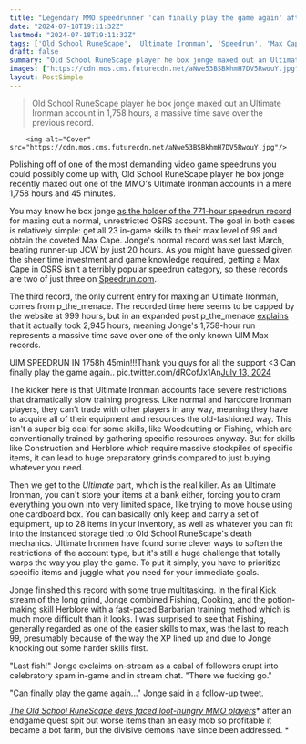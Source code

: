 ```yaml
---
title: "Legendary MMO speedrunner 'can finally play the game again' after a 1,758-hour record for one of Old School RuneScape's most brutal challenges"
date: "2024-07-18T19:11:32Z"
lastmod: "2024-07-18T19:11:32Z"
tags: ['Old School RuneScape', 'Ultimate Ironman', 'Speedrun', 'Max Cape', 'Ironman', 'Construction', 'Herblore', 'Bank', 'Kick', 'Barbarian', 'MMO', 'Fishing', 'Cooking', 'Quest']
draft: false
summary: "Old School RuneScape player he box jonge maxed out an Ultimate Ironman account in 1,758 hours, a massive time save over the previous record."
images: ["https://cdn.mos.cms.futurecdn.net/aNwe53BSBkhmH7DV5RwouY.jpg"]
layout: PostSimple
---
```

> Old School RuneScape player he box jonge maxed out an Ultimate Ironman account in 1,758 hours, a massive time save over the previous record.


        <img alt="Cover" src="https://cdn.mos.cms.futurecdn.net/aNwe53BSBkhmH7DV5RwouY.jpg"/>
        
Polishing off of one of the most demanding video game speedruns you could possibly come up with, Old School RuneScape player he box jonge recently maxed out one of the MMO's Ultimate Ironman accounts in a mere 1,758 hours and 45 minutes. 

You may know he box jonge [<u>as the holder of the 771-hour speedrun record</u>](https://www.gamesradar.com/this-mmo-is-the-only-place-youd-see-a-record-setting-771-hour-speedrun/) for maxing out a normal, unrestricted OSRS account. The goal in both cases is relatively simple: get all 23 in-game skills to their max level of 99 and obtain the coveted Max Cape. Jonge's normal record was set last March, beating runner-up JCW by just 20 hours. As you might have guessed given the sheer time investment and game knowledge required, getting a Max Cape in OSRS isn't a terribly popular speedrun category, so these records are two of just three on [<u>Speedrun.com</u>](https://www.speedrun.com/osrs?h=Max_Cape&x=9d8843wd). 

The third record, the only current entry for maxing an Ultimate Ironman, comes from p_the_menace. The recorded time here seems to be capped by the website at 999 hours, but in an expanded post p_the_menace [<u>explains</u>](https://www.speedrun.com/osrs/runs/zgl17rjm) that it actually took 2,945 hours, meaning Jonge's 1,758-hour run represents a massive time save over one of the only known UIM Max records. 

UIM SPEEDRUN IN 1758h 45min!!!Thank you guys for all the support <3 Can finally play the game again.. pic.twitter.com/dRCofJx1An[July 13, 2024](https://twitter.com/heboxjongeRS/status/1812242020091527353)

The kicker here is that Ultimate Ironman accounts face severe restrictions that dramatically slow training progress. Like normal and hardcore Ironman players, they can't trade with other players in any way, meaning they have to acquire all of their equipment and resources the old-fashioned way. This isn't a super big deal for some skills, like Woodcutting or Fishing, which are conventionally trained by gathering specific resources anyway. But for skills like Construction and Herblore which require massive stockpiles of specific items, it can lead to huge preparatory grinds compared to just buying whatever you need.  

Then we get to the *Ultimate* part, which is the real killer. As an Ultimate Ironman, you can't store your items at a bank either, forcing you to cram everything you own into very limited space, like trying to move house using one cardboard box. You can basically only keep and carry a set of equipment, up to 28 items in your inventory, as well as whatever you can fit into the instanced storage tied to Old School RuneScape's death mechanics. Ultimate Ironmen have found some clever ways to soften the restrictions of the account type, but it's still a huge challenge that totally warps the way you play the game. To put it simply, you have to prioritize specific items and juggle what you need for your immediate goals. 

Jonge finished this record with some true multitasking. In the final [<u>Kick</u>](https://kick.com/video/401a67f9-7271-424b-9821-6c5d2c7f6b04) stream of the long grind, Jonge combined Fishing, Cooking, and the potion-making skill Herblore with a fast-paced Barbarian training method which is much more difficult than it looks. I was surprised to see that Fishing, generally regarded as one of the easier skills to max, was the last to reach 99, presumably because of the way the XP lined up and due to Jonge knocking out some harder skills first. 

"Last fish!" Jonge exclaims on-stream as a cabal of followers erupt into celebratory spam in-game and in stream chat. "There we fucking go." 

"Can finally play the game again..." Jonge said in a follow-up tweet. 

[<u><em>The Old School RuneScape devs faced loot-hungry MMO players</em></u>](https://www.gamesradar.com/games/mmo/old-school-runescape-devs-face-loot-hungry-mmo-players-after-an-endgame-quest-spits-out-worse-items-than-an-easy-mob-so-profitable-it-became-a-bot-farm/)* after an endgame quest spit out worse items than an easy mob so profitable it became a bot farm, but the divisive demons have since been addressed. *
        